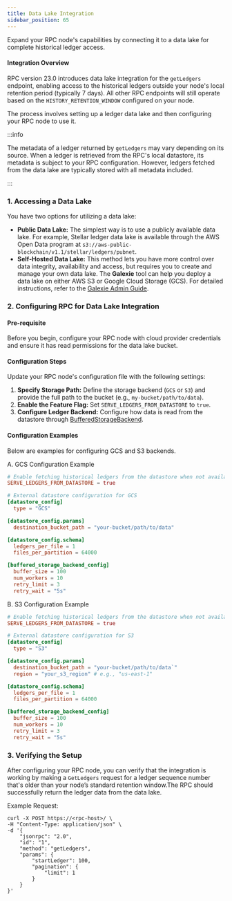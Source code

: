 ```yaml
---
title: Data Lake Integration
sidebar_position: 65
---
```


Expand your RPC node's capabilities by connecting it to a data lake for complete historical ledger access.

#### Integration Overview

RPC version 23.0 introduces data lake integration for the `getLedgers` endpoint, enabling access to the historical ledgers outside your node's local retention period (typically 7 days). All other RPC endpoints will still operate based on the `HISTORY_RETENTION_WINDOW` configured on your node.

The process involves setting up a ledger data lake and then configuring your RPC node to use it.

:::info

The metadata of a ledger returned by `getLedgers` may vary depending on its source. When a ledger is retrieved from the RPC's local datastore, its metadata is subject to your RPC configuration. However, ledgers fetched from the data lake are typically stored with all metadata included.

:::

### 1. Accessing a Data Lake

You have two options for utilizing a data lake:

- **Public Data Lake:** The simplest way is to use a publicly available data lake. For example, Stellar ledger data lake is available through the AWS Open Data program at `s3://aws-public-blockchain/v1.1/stellar/ledgers/pubnet`.
- **Self-Hosted Data Lake:** This method lets you have more control over data integrity, availability and access, but requires you to create and manage your own data lake. The **Galexie** tool can help you deploy a data lake on either AWS S3 or Google Cloud Storage (GCS). For detailed instructions, refer to the [Galexie Admin Guide](../../../../data/indexers/build-your-own/galexie/README.mdx).

### 2. Configuring RPC for Data Lake Integration

#### Pre-requisite

Before you begin, configure your RPC node with cloud provider credentials and ensure it has read permissions for the data lake bucket.

#### Configuration Steps

Update your RPC node's configuration file with the following settings:

1.  **Specify Storage Path:** Define the storage backend (`GCS` or `S3`) and provide the full path to the bucket (e.g., `my-bucket/path/to/data`).
2.  **Enable the Feature Flag:** Set `SERVE_LEDGERS_FROM_DATASTORE` to `true`.
3.  **Configure Ledger Backend:** Configure how data is read from the datastore through [BufferedStorageBackend](../../../../data/indexers/build-your-own/ingest-sdk/developer_guide/ledgerbackends/bufferedstoragebackend.mdx).

#### Configuration Examples

Below are examples for configuring GCS and S3 backends.

A. GCS Configuration Example

```toml
# Enable fetching historical ledgers from the datastore when not available locally
SERVE_LEDGERS_FROM_DATASTORE = true

# External datastore configuration for GCS
[datastore_config]
  type = "GCS"

[datastore_config.params]
  destination_bucket_path = "your-bucket/path/to/data"

[datastore_config.schema]
  ledgers_per_file = 1
  files_per_partition = 64000

[buffered_storage_backend_config]
  buffer_size = 100
  num_workers = 10
  retry_limit = 3
  retry_wait = "5s"
```

B. S3 Configuration Example

```toml
# Enable fetching historical ledgers from the datastore when not available locally
SERVE_LEDGERS_FROM_DATASTORE = true

# External datastore configuration for S3
[datastore_config]
  type = "S3"

[datastore_config.params]
  destination_bucket_path = "your-bucket/path/to/data`"
  region = "your_s3_region" # e.g., "us-east-1"

[datastore_config.schema]
  ledgers_per_file = 1
  files_per_partition = 64000

[buffered_storage_backend_config]
  buffer_size = 100
  num_workers = 10
  retry_limit = 3
  retry_wait = "5s"
```

### 3. Verifying the Setup

After configuring your RPC node, you can verify that the integration is working by making a `GetLedgers` request for a ledger sequence number that's older than your node’s standard retention window.The RPC should successfully return the ledger data from the data lake.

Example Request:

```
curl -X POST https://<rpc-host>/ \
-H "Content-Type: application/json" \
-d '{
    "jsonrpc": "2.0",
    "id": "1",
    "method": "getLedgers",
    "params": {
        "startLedger": 100,
        "pagination": {
            "limit": 1
        }
    }
}'
```

